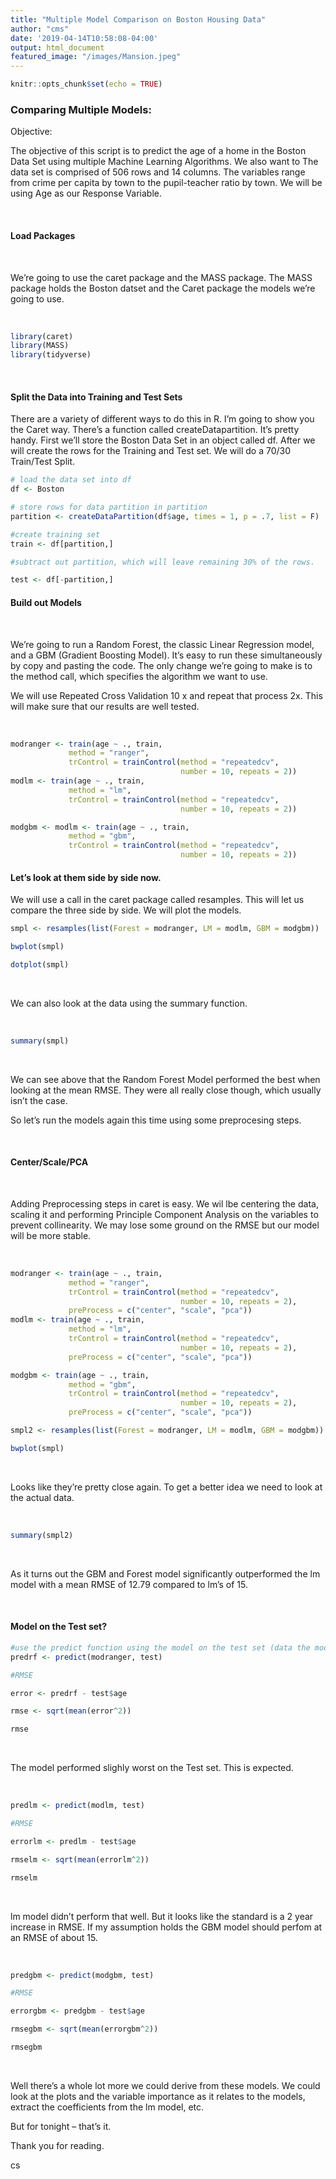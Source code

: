 ```yaml
---
title: "Multiple Model Comparison on Boston Housing Data"
author: "cms"
date: '2019-04-14T10:58:08-04:00'
output: html_document
featured_image: "/images/Mansion.jpeg"
---
```


```r
knitr::opts_chunk$set(echo = TRUE)
```

### Comparing Multiple Models:

Objective:

The objective of this script is to predict the age of a home in the Boston Data Set using multiple Machine Learning Algorithms. We also want to  The data set is comprised of 506 rows and 14 columns.  The variables range from crime per capita by town to the pupil-teacher ratio by town.  We will be using Age as our Response Variable.



<br>

#### Load Packages

<br>

We're going to use the caret package and the MASS package.  The MASS package holds the Boston datset and the Caret package the models we're going to use.

<br>


```r
library(caret)
library(MASS)
library(tidyverse)
```

<br>

#### Split the Data into Training and Test Sets

There are a variety of different ways to do this in R.  I'm going to show you the Caret way.  There's a function called createDatapartition.  It's pretty handy.  First we'll store the Boston Data Set in an object called df.  After we will create the rows for the Training and Test set.  We will do a 70/30 Train/Test Split.

```r

# load the data set into df
df <- Boston

# store rows for data partition in partition
partition <- createDataPartition(df$age, times = 1, p = .7, list = F)

#create training set
train <- df[partition,]

#subtract out partition, which will leave remaining 30% of the rows.

test <- df[-partition,]

```

#### Build out Models

<br>

We're going to run a Random Forest, the classic Linear Regression model, and a GBM (Gradient Boosting Model).  It's easy to run these simultaneously by copy and pasting the code.   The only change we're going to make is to the method call, which specifies the algorithm we want to use.

We will use Repeated Cross Validation 10 x and repeat that process 2x.  This will make sure that our results are well tested.  

<br>

```r
modranger <- train(age ~ ., train,
             method = "ranger",
             trControl = trainControl(method = "repeatedcv",
                                      number = 10, repeats = 2))
modlm <- train(age ~ ., train,
             method = "lm",
             trControl = trainControl(method = "repeatedcv",
                                      number = 10, repeats = 2))

modgbm <- modlm <- train(age ~ ., train,
             method = "gbm",
             trControl = trainControl(method = "repeatedcv",
                                      number = 10, repeats = 2))


```

#### Let's look at them side by side now.

We will use a call in the caret package called resamples.  This will let us compare the three side by side.  We will plot the models.  

```r
smpl <- resamples(list(Forest = modranger, LM = modlm, GBM = modgbm))

bwplot(smpl)

```

```r
dotplot(smpl)
```


<br>

We can also look at the data using the summary function.

<br>

```r
summary(smpl)
```

<br>

We can see above that the Random Forest Model performed the best when looking at the mean RMSE.  They were all really close though, which usually isn't the case.  

So let's run the models again this time using some preprocesing steps.  

<br>

#### Center/Scale/PCA

<br>

Adding Preprocessing steps in caret is easy.  We wil lbe centering the data, scaling it and performing Principle Component Analysis on the variables to prevent collinearity.  We may lose some ground on the RMSE but our model will be more stable.  

<br>
```r
modranger <- train(age ~ ., train,
             method = "ranger",
             trControl = trainControl(method = "repeatedcv",
                                      number = 10, repeats = 2),
             preProcess = c("center", "scale", "pca"))
modlm <- train(age ~ ., train,
             method = "lm",
             trControl = trainControl(method = "repeatedcv",
                                      number = 10, repeats = 2),
             preProcess = c("center", "scale", "pca"))

modgbm <- train(age ~ ., train,
             method = "gbm",
             trControl = trainControl(method = "repeatedcv",
                                      number = 10, repeats = 2),
             preProcess = c("center", "scale", "pca"))
```

```r
smpl2 <- resamples(list(Forest = modranger, LM = modlm, GBM = modgbm))

bwplot(smpl)

```

<br>

Looks like they're pretty close again.  To get a better idea we need to look at the actual data.  

<br>

```r
summary(smpl2)

```

<br>

As it turns out the GBM and Forest model significantly outperformed the lm model with a mean RMSE of 12.79 compared to lm's of 15.

<br>


#### Model on the Test set?

```r
#use the predict function using the model on the test set (data the model hasn't seen)
predrf <- predict(modranger, test)

#RMSE

error <- predrf - test$age

rmse <- sqrt(mean(error^2))

rmse
```
<br>

The model performed slighly worst on the Test set.  This is expected.

<br>


```r
predlm <- predict(modlm, test)

#RMSE

errorlm <- predlm - test$age

rmselm <- sqrt(mean(errorlm^2))

rmselm
```

<br>

lm model didn't perform that well.  But it looks like the standard is a 2 year increase in RMSE.  If my assumption holds the GBM model should perfom at an RMSE of about 15.

<br>

```r
predgbm <- predict(modgbm, test)

#RMSE

errorgbm <- predgbm - test$age

rmsegbm <- sqrt(mean(errorgbm^2))

rmsegbm
```

<br>


Well there's a whole lot more we could derive from these models.  We could look at the plots and the variable importance as it relates to the models, extract the coefficients from the lm model, etc.  

But for tonight -- that's it.  

Thank you for reading.

cs

